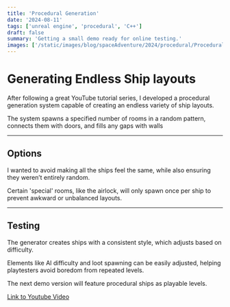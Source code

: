 ```yaml
---
title: 'Procedural Generation'
date: '2024-08-11'
tags: ['unreal engine', 'procedural', 'C++']
draft: false
summary: 'Getting a small demo ready for online testing.'
images: ['/static/images/blog/spaceAdventure/2024/procedural/Procedural_01.webp']
---
```


# Generating Endless Ship layouts

After following a great YouTube tutorial series, I developed a procedural
generation system capable of creating an endless variety of ship layouts.

The system spawns a specified number of rooms in a random pattern, connects
them with doors, and fills any gaps with walls

<VideoPlayer loop autoPlay muted src="/static/vids/2024/procedural/ProceduralGen_03.webm" />

---

## Options

I wanted to avoid making all the ships feel the same,
while also ensuring they weren’t entirely random.

Certain 'special' rooms, like the airlock, will only
spawn once per ship to prevent awkward or unbalanced layouts.

<div className="-mx-2 flex flex-wrap overflow-hidden xl:-mx-2">
  <div>
    <VideoPlayer loop autoPlay muted src="/static/vids/2024/procedural/ProceduralGen_01.webm" />
  </div>
</div>

---

## Testing

The generator creates ships with a consistent style,
which adjusts based on difficulty.

Elements like AI difficulty and loot spawning can be easily adjusted,
helping playtesters avoid boredom from repeated levels.

The next demo version will feature procedural ships as playable levels.

<VideoPlayer loop autoPlay muted src="/static/vids/2024/procedural/ProceduralGen_02.webm" />

[Link to Youtube Video](https://www.youtube.com/watch?v=4ddbnQIuwAM)
